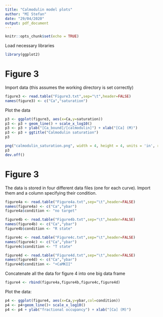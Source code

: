 ```yaml
---
title: "Calmodulin model plots"
author: "MI Stefan"
date: "29/04/2020"
output: pdf_document
---
```


```r
knitr::opts_chunk$set(echo = TRUE)
```

Load necessary libraries

```r
library(ggplot2)
```

# Figure 3

Import data (this assumes the working directory is set correctly)

```r
figure3 <- read.table("Figure3.txt",sep="\t",header=FALSE)
names(figure3) <- c("Ca","saturation")
```

Plot the data

```r
p3 <- ggplot(figure3, aes(x=Ca,y=saturation))
p3 <- p3 + geom_line() + scale_x_log10()
p3 <- p3 + ylab("[Ca_bound]/[calmodulin]") + xlab("[Ca] (M)")
p3 <- p3 + ggtitle("Calmodulin saturation")
p3 

png("calmodulin_saturation.png", width = 4, height = 4, units = 'in', res = 300)
p3
dev.off()
```

# Figure 3

The data is stored in four different data files (one for each curve). Import them and a column specifying their condition.

```r
figure4a <- read.table("Figure4a.txt",sep="\t",header=FALSE)
names(figure4a) <- c("Ca","ybar")
figure4a$condition <- "no target"

figure4b <- read.table("Figure4b.txt",sep="\t",header=FALSE)
names(figure4b) <- c("Ca","ybar")
figure4b$condition <- "R state"

figure4c <- read.table("Figure4c.txt",sep="\t",header=FALSE)
names(figure4c) <- c("Ca","ybar")
figure4c$condition <- "T state"

figure4d <- read.table("Figure4d.txt",sep="\t",header=FALSE)
names(figure4d) <- c("Ca","ybar")
figure4d$condition <- "+CaMKII"
```

Concatenate all the data for figure 4 into one big data frame

```r
figure4 <- rbind(figure4a,figure4b,figure4c,figure4d)
```

Plot the data:

```r
p4 <- ggplot(figure4, aes(x=Ca,y=ybar,col=condition))
p4 <- p4+geom_line()+ scale_x_log10()
p4 <- p4 + ylab("fractional occupancy") + xlab("[Ca] (M)")
```
